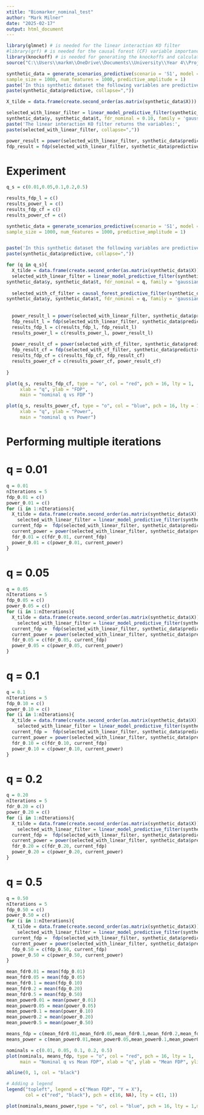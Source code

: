 ```yaml
---
xtitle: "Biomarker_nominal_test"
author: "Mark Milner"
date: "2025-02-17"
output: html_document
---
```


```r
library(glmnet) # is needed for the linear interaction KO filter 
#library(grf) # is needed for the causal forest (CF) variable importance KO filter 
library(knockoff) # is needed for generating the knockoffs and calculating the threshold
source("C:\\Users\\markm\\OneDrive\\Documents\\University\\Year 4\\Project\\Software\\Variable-Selection-With-Knock-Offs\\Research\\Biomarker Simulation Study\\biomarker_functions.R")

```

```r
synthetic_data = generate_scenarios_predictive(scenario = 'S1', model = 'M6', 
sample_size = 1000, num_features = 1000, predictive_amplitude = 1)
paste('In this synthetic dataset the following variables are predictive:', 
paste(synthetic_data$predictive, collapse=","))
```
```r
X_tilde = data.frame(create.second_order(as.matrix(synthetic_data$X)))
```
```r
selected_with_linear_filter = linear_model_predictive_filter(synthetic_data$X, X_tilde,
synthetic_data$y, synthetic_data$t, fdr_nominal = 0.10, family = 'gaussian')
paste('The linear interaction KO filter returns the variables:',
paste(selected_with_linear_filter, collapse=","))
```

```r
power_result = power(selected_with_linear_filter, synthetic_data$predictive)
fdp_result = fdp(selected_with_linear_filter, synthetic_data$predictive )
```

# Experiment

```r
q_s = c(0.01,0.05,0.1,0.2,0.5)

results_fdp_l = c()
results_power_l = c()
results_fdp_cf = c()
results_power_cf = c()

synthetic_data = generate_scenarios_predictive(scenario = 'S1', model = 'M6', 
sample_size = 1000, num_features = 1000, predictive_amplitude = 1)


paste('In this synthetic dataset the following variables are predictive:', 
paste(synthetic_data$predictive, collapse=","))

for (q in q_s){
  X_tilde = data.frame(create.second_order(as.matrix(synthetic_data$X)))
  selected_with_linear_filter = linear_model_predictive_filter(synthetic_data$X, X_tilde,
synthetic_data$y, synthetic_data$t, fdr_nominal = q, family = 'gaussian')
  
  selected_with_cf_filter = causal_forest_predictive_filter(synthetic_data$X, X_tilde,
synthetic_data$y, synthetic_data$t, fdr_nominal = q, family = 'gaussian')
  
  
  power_result_l = power(selected_with_linear_filter, synthetic_data$predictive)
  fdp_result_l = fdp(selected_with_linear_filter, synthetic_data$predictive )
  results_fdp_l = c(results_fdp_l, fdp_result_l)
  results_power_l = c(results_power_l, power_result_l)
  
  power_result_cf = power(selected_with_cf_filter, synthetic_data$predictive)
  fdp_result_cf = fdp(selected_with_cf_filter, synthetic_data$predictive )
  results_fdp_cf = c(results_fdp_cf, fdp_result_cf)
  results_power_cf = c(results_power_cf, power_result_cf)
  
}

```

```r
plot(q_s, results_fdp_cf, type = "o", col = "red", pch = 16, lty = 1,
     xlab = "q", ylab = "FDP",
     main = "nominal q vs FDP ")

plot(q_s, results_power_cf, type = "o", col = "blue", pch = 16, lty = 1,
     xlab = "q", ylab = "Power",
     main = "nominal q vs Power")

```
# Performing multiple iterations





















































































































# q = 0.01
```r
q = 0.01
nIterations = 5
fdp_0.01 = c()
power_0.01 = c()
for (i in 1:nIterations){
  X_tilde = data.frame(create.second_order(as.matrix(synthetic_data$X)))
    selected_with_linear_filter = linear_model_predictive_filter(synthetic_data$X, X_tilde,synthetic_data$y, synthetic_data$t, fdr_nominal = q, family = 'gaussian')
  current_fdp =  fdp(selected_with_linear_filter, synthetic_data$predictive )
  current_power = power(selected_with_linear_filter, synthetic_data$predictive)
  fdr_0.01 = c(fdr_0.01, current_fdp)
  power_0.01 = c(power_0.01, current_power)
}
```

# q = 0.05
```r
q = 0.05
nIterations = 5
fdp_0.05 = c()
power_0.05 = c()
for (i in 1:nIterations){
  X_tilde = data.frame(create.second_order(as.matrix(synthetic_data$X)))
    selected_with_linear_filter = linear_model_predictive_filter(synthetic_data$X, X_tilde,synthetic_data$y, synthetic_data$t, fdr_nominal = q, family = 'gaussian')
  current_fdp =  fdp(selected_with_linear_filter, synthetic_data$predictive )
  current_power = power(selected_with_linear_filter, synthetic_data$predictive)
  fdr_0.05 = c(fdr_0.05, current_fdp)
  power_0.05 = c(power_0.05, current_power)
}
```


# q = 0.1
```r
q = 0.1
nIterations = 5
fdp_0.10 = c()
power_0.10 = c()
for (i in 1:nIterations){
  X_tilde = data.frame(create.second_order(as.matrix(synthetic_data$X)))
    selected_with_linear_filter = linear_model_predictive_filter(synthetic_data$X, X_tilde,synthetic_data$y, synthetic_data$t, fdr_nominal = q, family = 'gaussian')
  current_fdp =  fdp(selected_with_linear_filter, synthetic_data$predictive )
  current_power = power(selected_with_linear_filter, synthetic_data$predictive)
  fdr_0.10 = c(fdr_0.10, current_fdp)
  power_0.10 = c(power_0.10, current_power)
}
```

# q = 0.2
```r
q = 0.20
nIterations = 5
fdr_0.20 = c()
power_0.20 = c()
for (i in 1:nIterations){
  X_tilde = data.frame(create.second_order(as.matrix(synthetic_data$X)))
    selected_with_linear_filter = linear_model_predictive_filter(synthetic_data$X, X_tilde,synthetic_data$y, synthetic_data$t, fdr_nominal = q, family = 'gaussian')
  current_fdp =  fdp(selected_with_linear_filter, synthetic_data$predictive )
  current_power = power(selected_with_linear_filter, synthetic_data$predictive)
  fdr_0.20 = c(fdr_0.20, current_fdp)
  power_0.20 = c(power_0.20, current_power)
}
```

# q = 0.5
```r
q = 0.50
nIterations = 5
fdp_0.50 = c()
power_0.50 = c()
for (i in 1:nIterations){
  X_tilde = data.frame(create.second_order(as.matrix(synthetic_data$X)))
    selected_with_linear_filter = linear_model_predictive_filter(synthetic_data$X, X_tilde,synthetic_data$y, synthetic_data$t, fdr_nominal = q, family = 'gaussian')
  current_fdp =  fdp(selected_with_linear_filter, synthetic_data$predictive )
  current_power = power(selected_with_linear_filter, synthetic_data$predictive)
  fdp_0.50 = c(fdp_0.50, current_fdp)
  power_0.50 = c(power_0.50, current_power)
}
```

```r
mean_fdr0.01 = mean(fdp_0.01)
mean_fdr0.05 = mean(fdp_0.05)
mean_fdr0.1 = mean(fdp_0.10)
mean_fdr0.2 = mean(fdp_0.20)
mean_fdr0.5 = mean(fdp_0.50)
mean_power0.01 = mean(power_0.01)
mean_power0.05 = mean(power_0.05)
mean_power0.1 = mean(power_0.10)
mean_power0.2 = mean(power_0.20)
mean_power0.5 = mean(power_0.50)
```

```r
means_fdp = c(mean_fdr0.01,mean_fdr0.05,mean_fdr0.1,mean_fdr0.2,mean_fdr0.5)
means_power = c(mean_power0.01,mean_power0.05,mean_power0.1,mean_power0.2,mean_power0.5)
```


```r
nominals = c(0.01, 0.05, 0.1, 0.2, 0.5)
plot(nominals, means_fdp, type = "o", col = "red", pch = 16, lty = 1, 
     main = "Nominal q vs Mean FDP", xlab = "q", ylab = "Mean FDP", ylim = c(0, 0.6))

abline(0, 1, col = "black")

# Adding a legend
legend("topleft", legend = c("Mean FDP", "Y = X"), 
       col = c("red", "black"), pch = c(16, NA), lty = c(1, 1))

```

```r
plot(nominals,means_power,type = "o", col = "blue", pch = 16, lty = 1,main='nominal q vs mean power', xlab = 'q', ylab = 'mean power')
```

